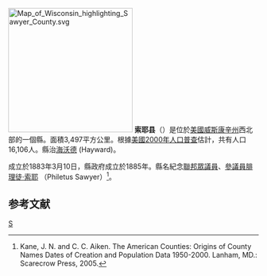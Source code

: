 {{noteTA
|T=zh-hans:索耶县;zh-hk:索耶縣;zh-tw:索耶郡;
|1=zh-hans:县;zh-hk:縣;zh-tw:郡;
}}
[[File:Map_of_Wisconsin_highlighting_Sawyer_County.svg|250px]]
'''索耶县'''（{{lang-en|Sawyer County}}）是位於[[美國|美國]][[威斯康辛州|威斯康辛州]]西北部的一個縣。面積3,497平方公里。根據[[美國2000年人口普查|美國2000年人口普查]]估計，共有人口16,106人。縣治[[海沃德_(威斯康辛州)|海沃德]] (Hayward)。

成立於1883年3月10日，縣政府成立於1885年。縣名紀念[[美國眾議院|聯邦眾議員]]、[[美國參議院|參議員]][[腓理徒·索耶|腓理徒·索耶]] （Philetus Sawyer）<ref>Kane, J. N. and C. C. Aiken. The American Counties: Origins of County Names Dates of Creation and Population Data 1950-2000. Lanham, MD.: Scarecrow Press, 2005.</ref>。

==参考文献==
{{Reflist}}

[[Category:威斯康辛州行政區劃|S]]